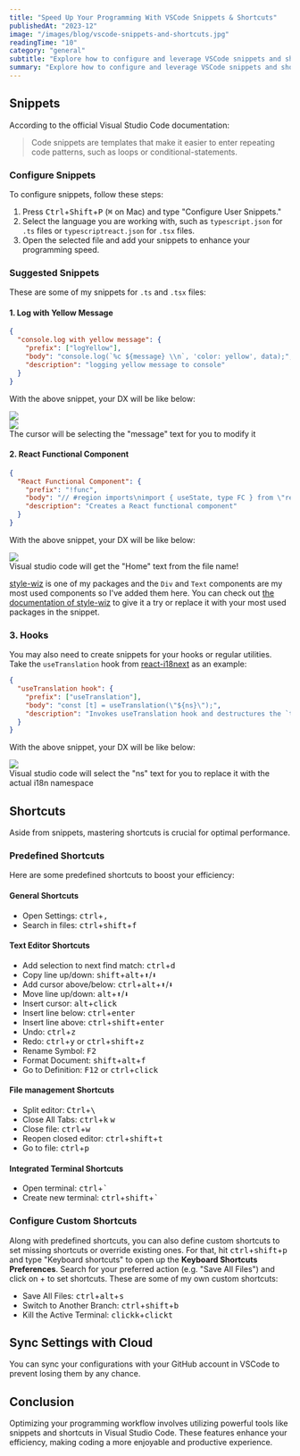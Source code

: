 ```yaml
---
title: "Speed Up Your Programming With VSCode Snippets & Shortcuts"
publishedAt: "2023-12"
image: "/images/blog/vscode-snippets-and-shortcuts.jpg"
readingTime: "10"
category: "general"
subtitle: "Explore how to configure and leverage VSCode snippets and shortcuts to turbocharge your programming efficiency."
summary: "Explore how to configure and leverage VSCode snippets and shortcuts to turbocharge your programming efficiency."
---
```


## Snippets

According to the official Visual Studio Code documentation:

> Code snippets are templates that make it easier to enter repeating code patterns, such as loops or conditional-statements.

### Configure Snippets

To configure snippets, follow these steps:

1. Press <kbd>Ctrl</kbd>+<kbd>Shift</kbd>+<kbd>P</kbd> (<kbd>⌘</kbd> on Mac) and type "Configure User Snippets."
2. Select the language you are working with, such as `typescript.json` for `.ts` files or `typescriptreact.json` for `.tsx` files.
3. Open the selected file and add your snippets to enhance your programming speed.

### Suggested Snippets

These are some of my snippets for `.ts` and `.tsx` files:

#### 1. Log with Yellow Message

```json
{
  "console.log with yellow message": {
    "prefix": ["logYellow"],
    "body": "console.log(`%c ${message} \\n`, 'color: yellow', data);",
    "description": "logging yellow message to console"
  }
}
```

With the above snippet, your DX will be like below:

<Div width="min(1000px, 100%)" mh="150px" position="relative" mx="auto" my="4">
  <Image
    src="/images/blog/vscode-snippets-and-shortcuts-1.jpg"
    layout="fill"
    fit="contain"
  />
</Div>

<Div as="figure" flex={["center", "center", "column"]}>
  <Div width="min(1000px, 100%)" mh="70px" position="relative" mx="auto" my="4">
    <Image
      src="/images/blog/vscode-snippets-and-shortcuts-2.jpg"
      layout="fill"
      fit="contain"
    />
  </Div>
  <figcaption>
    The cursor will be selecting the "message" text for you to modify it
  </figcaption>
</Div>

#### 2. React Functional Component

```json
{
  "React Functional Component": {
    "prefix": "!func",
    "body": "// #region imports\nimport { useState, type FC } from \"react\";\nimport { Div, Text } from \"style-wiz\";\n// #endregion\n\ninterface ${1:${TM_FILENAME_BASE}}Props {\n example: any;\n}\n\nconst ${1:${TM_FILENAME_BASE}}: FC<${1:${TM_FILENAME_BASE}}Props> = (props) => {\n const {} = props;\n const [state, setState] = useState(null);\n\n return <Div>${1:${TM_FILENAME_BASE}}</Div>;\n};\n\nexport default ${1:${TM_FILENAME_BASE}};\n",
    "description": "Creates a React functional component"
  }
}
```

With the above snippet, your DX will be like below:

<Div as="figure" flex={["center", "center", "column"]}>
  <Div
    width="min(1000px, 100%)"
    mh="min(650px, 100vw)"
    position="relative"
    mx="auto"
    my="4"
  >
    <Image
      src="/images/blog/vscode-snippets-and-shortcuts-3.jpg"
      layout="fill"
      fit="contain"
    />
  </Div>
  <figcaption>
    Visual studio code will get the "Home" text from the file name!
  </figcaption>
</Div>

[style-wiz](https://www.npmjs.com/package/style-wiz) is one of my packages and the `Div` and `Text` components are my most used components so I've added them here. You can check out [the documentation of style-wiz](https://www.npmjs.com/package/style-wiz) to give it a try or replace it with your most used packages in the snippet.

### 3. Hooks

You may also need to create snippets for your hooks or regular utilities. Take the `useTranslation` hook from [react-i18next](https://www.npmjs.com/package/react-i18next) as an example:

```json
{
  "useTranslation hook": {
    "prefix": ["useTranslation"],
    "body": "const [t] = useTranslation(\"${ns}\");",
    "description": "Invokes useTranslation hook and destructures the `t` method from it"
  }
}
```

With the above snippet, your DX will be like below:

<Div as="figure" flex={["center", "center", "column"]}>
  <Div
    width="min(1000px, 100%)"
    mh="100px"
    position="relative"
    mx="auto"
    my="4"
  >
    <Image
      src="/images/blog/vscode-snippets-and-shortcuts-4.jpg"
      layout="fill"
      fit="contain"
    />
  </Div>
  <figcaption>
    Visual studio code will select the "ns" text for you to replace it with the
    actual i18n namespace
  </figcaption>
</Div>

## Shortcuts

Aside from snippets, mastering shortcuts is crucial for optimal performance.

### Predefined Shortcuts

Here are some predefined shortcuts to boost your efficiency:

#### General Shortcuts

- Open Settings: <kbd>ctrl</kbd>+<kbd>,</kbd>
- Search in files: <kbd>ctrl</kbd>+<kbd>shift</kbd>+<kbd>f</kbd>

#### Text Editor Shortcuts

- Add selection to next find match: <kbd>ctrl</kbd>+<kbd>d</kbd>
- Copy line up/down: <kbd>shift</kbd>+<kbd>alt</kbd>+<kbd>⬆</kbd>/<kbd>⬇</kbd>
- Add cursor above/below: <kbd>ctrl</kbd>+<kbd>alt</kbd>+<kbd>⬆</kbd>/<kbd>⬇</kbd>
- Move line up/down: <kbd>alt</kbd>+<kbd>⬆</kbd>/<kbd>⬇</kbd>
- Insert cursor: <kbd>alt</kbd>+<kbd>click</kbd>
- Insert line below: <kbd>ctrl</kbd>+<kbd>enter</kbd>
- Insert line above: <kbd>ctrl</kbd>+<kbd>shift</kbd>+<kbd>enter</kbd>
- Undo: <kbd>ctrl</kbd>+<kbd>z</kbd>
- Redo: <kbd>ctrl</kbd>+<kbd>y</kbd> or <kbd>ctrl</kbd>+<kbd>shift</kbd>+<kbd>z</kbd>
- Rename Symbol: <kbd>F2</kbd>
- Format Document: <kbd>shift</kbd>+<kbd>alt</kbd>+<kbd>f</kbd>
- Go to Definition: <kbd>F12</kbd> or <kbd>ctrl</kbd>+<kbd>click</kbd>

#### File management Shortcuts

- Split editor: <kbd>Ctrl</kbd>+<kbd>\\</kbd>
- Close All Tabs: <kbd>ctrl</kbd>+<kbd>k</kbd> <kbd>w</kbd>
- Close file: <kbd>ctrl</kbd>+<kbd>w</kbd>
- Reopen closed editor: <kbd>ctrl</kbd>+<kbd>shift</kbd>+<kbd>t</kbd>
- Go to file: <kbd>ctrl</kbd>+<kbd>p</kbd>

#### Integrated Terminal Shortcuts

- Open terminal: <kbd>ctrl</kbd>+<kbd>\`</kbd>
- Create new terminal: <kbd>ctrl</kbd>+<kbd>shift</kbd>+<kbd>`</kbd>

### Configure Custom Shortcuts

Along with predefined shortcuts, you can also define custom shortcuts to set missing shortcuts or override existing ones. For that, hit <kbd>ctrl</kbd>+<kbd>shift</kbd>+<kbd>p</kbd> and type "Keyboard shortcuts" to open up the **Keyboard Shortcuts Preferences**.
Search for your preferred action (e.g. "Save All Files") and click on + to set shortcuts. These are some of my own custom shortcuts:

- Save All Files: <kbd>ctrl</kbd>+<kbd>alt</kbd>+<kbd>s</kbd>
- Switch to Another Branch: <kbd>ctrl</kbd>+<kbd>shift</kbd>+<kbd>b</kbd>
- Kill the Active Terminal: <kbd>click</kbd><kbd>k</kbd>+<kbd>click</kbd><kbd>t</kbd>

## Sync Settings with Cloud

You can sync your configurations with your GitHub account in VSCode to prevent losing them by any chance.

## Conclusion

Optimizing your programming workflow involves utilizing powerful tools like snippets and shortcuts in Visual Studio Code. These features enhance your efficiency, making coding a more enjoyable and productive experience.
